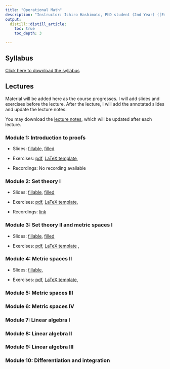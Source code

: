 ```yaml
---
title: "Operational Math"
description: "Instructor: Ichiro Hashimoto, PhD student (2nd Year) ([Email](mailto:ichiro.hashimoto@mail.utoronto.ca))"
output:
  distill::distill_article:
    toc: true
    toc_depth: 3

---
```


## Syllabus
[Click here to download the syllabus](Math/2024/syllabus/syllabus_operational_math.pdf)


## Lectures

Material will be added here as the course progresses. I will add slides and exercises before the lecture. After the lecture, I will add the annotated slides and update the lecture notes. 


<!-- Note: I will comment these in as the course progresses. Before each lecture students will have access to the slides with blanks as well as the exercises (either a pdf or a tex file they can fill in). After each lecture I will add the filled-in slides (I will hand-write during the lecture) and update the lecture notes -->


You may download the [lecture notes](Math/2024/lecture_notes/math_notes.pdf), which will be updated after each lecture.



### Module 1: Introduction to proofs

- Slides: [fillable](Math/2024/module1/slides.pdf),  [filled](Math/2024/module1/slides_filled.pdf) 

- Exercises: [pdf](Math/2024/module1/exercises.pdf), [LaTeX template](Math/2024/module1/exercises.tex),
<!--[solutions](Math/2024/module1/exercise_solutions.pdf)
-->

- Recordings: No recording available

### Module 2: Set theory I

- Slides: [fillable](Math/2024/module2/slides.pdf), [filled](Math/2024/module2/slides_filled.pdf)

- Exercises: [pdf](Math/2024/module2/exercises.pdf), [LaTeX template](Math/2024/module2/exercises.tex), 
<!--
[solutions](Math/2024/module2/exercise_solutions.pdf)
-->

- Recordings: [link](https://play.library.utoronto.ca/watch/13bed2e818ac992a0a4edc1becbddfbb)

### Module 3: Set theory II and metric spaces I
- Slides: [fillable](Math/2024/module3/slides.pdf), [filled](Math/2024/module3/slides_filled.pdf)

- Exercises: [pdf](Math/2024/module3/exercises.pdf), [LaTeX template](Math/2024/module3/exercises.tex) , <!--[solutions](Math/2024/module3/exercise_solutions.pdf)
-->


### Module 4: Metric spaces II

- Slides: [fillable](Math/2024/module4/slides.pdf),<!-- [filled](Math/2024/module4/slides_filled.pdf)-->

- Exercises: [pdf](Math/2024/module4/exercises.pdf), [LaTeX template](Math/2024/module4/exercises.tex),<!-- [solutions](Math/2024/module4/exercise_solutions.pdf)
-->

### Module 5: Metric spaces III
<!--
- Slides: [fillable](Math/2024/module5/slides.pdf), [filled](Math/2024/module5/slides_filled.pdf)

- Exercises: [pdf](Math/2024/module5/exercises.pdf), [LaTeX](Math/2024/module5/exercises.tex), [solutions](Math/2024/module5/exercise_solutions.pdf) 
-->

### Module 6: Metric spaces IV
<!--
- Slides: [fillable](Math/2024/module6/slides.pdf) , [filled](Math/2024/module6/slides_filled.pdf)

- Exercises: [pdf](Math/2024/module6/exercises.pdf), [LaTeX](Math/2024/module6/exercises.tex), [solutions](Math/2024/module6/exercise_solutions.pdf) 
-->
 
### Module 7: Linear algebra I
<!--
- Slides: [fillable](Math/2024/module7/slides.pdf), [filled](Math/2024/module7/slides_filled.pdf)

- Exercises: [pdf](Math/2024/module7/exercises.pdf), [LaTeX](Math/2024/module7/exercises.tex), [solutions](Math/2024/module7/exercise_solutions.pdf)
-->

### Module 8: Linear algebra II
<!--
- Slides: [fillable](Math/2024/module8/slides.pdf), [filled](Math/2024/module8/slides_filled.pdf)

- Exercises: [pdf](Math/2024/module8/exercises.pdf), [LaTeX](Math/2024/module8/exercises.tex), [solutions](Math/2024/module8/exercise_solutions.pdf)
-->

### Module 9: Linear algebra III
<!--
- Slides: [fillable](Math/2024/module9/slides.pdf), [filled](Math/2024/module9/slides_filled.pdf)

- Exercises: [pdf](Math/2024/module9/exercises.pdf), [LaTeX](Math/2024/module9/exercises.tex), [solutions](Math/2024/module9/exercise_solutions.pdf)
-->
 
### Module 10: Differentiation and integration
<!--
- Slides: [fillable](Math/2024/module10/slides.pdf), [filled](Math/2024/module10/slides_filled.pdf)

- Exercises: [pdf](Math/2024/module10/exercises.pdf), [LaTeX](Math/2024/module10/exercises.tex), [solutions](Math/2024/module10/exercise_solutions.pdf)
-->





